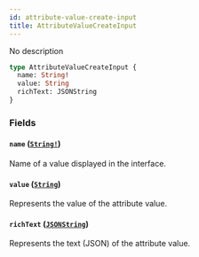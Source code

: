 ```yaml
---
id: attribute-value-create-input
title: AttributeValueCreateInput
---
```


No description

```graphql
type AttributeValueCreateInput {
  name: String!
  value: String
  richText: JSONString
}
```

### Fields

#### `name` ([`String!`](/docs/developer/api-reference/scalars/string))

Name of a value displayed in the interface.

#### `value` ([`String`](/docs/developer/api-reference/scalars/string))

Represents the value of the attribute value.

#### `richText` ([`JSONString`](/docs/developer/api-reference/scalars/json-string))

Represents the text (JSON) of the attribute value.
